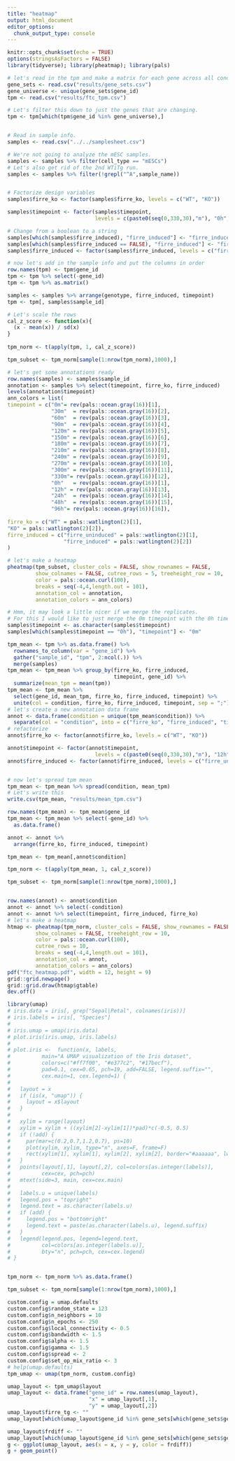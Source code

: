 ```yaml
---
title: "heatmap"
output: html_document
editor_options: 
  chunk_output_type: console
---
```


```r
knitr::opts_chunk$set(echo = TRUE)
options(stringsAsFactors = FALSE)
library(tidyverse); library(pheatmap); library(pals)
```

```r
# let's read in the tpm and make a matrix for each gene across all conditions
gene_sets <- read.csv("results/gene_sets.csv")
gene_universe <- unique(gene_sets$gene_id)
tpm <- read.csv("results/ftc_tpm.csv")

# Let's filter this down to just the genes that are changing.
tpm <- tpm[which(tpm$gene_id %in% gene_universe),]


# Read in sample info.
samples <- read.csv("../../samplesheet.csv") 

# We're not going to analyze the mESC samples. 
samples <- samples %>% filter(cell_type == "mESCs")
# Let's also get rid of the 2nd WTiTg run. 
samples <- samples %>% filter(!grepl("^A",sample_name))


# Factorize design variables
samples$firre_ko <- factor(samples$firre_ko, levels = c("WT", "KO"))

samples$timepoint <- factor(samples$timepoint, 
                            levels = c(paste0(seq(0,330,30),"m"), "0h", "12h", "24h", "48h", "96h"))

# Change from a boolean to a string
samples[which(samples$firre_induced), "firre_induced"] <- "firre_induced"
samples[which(samples$firre_induced == FALSE), "firre_induced"] <- "firre_uninduced"
samples$firre_induced <- factor(samples$firre_induced, levels = c("firre_uninduced", "firre_induced"))
```

```r
# now let's add in the sample info and put the columns in order
row.names(tpm) <- tpm$gene_id
tpm <- tpm %>% select(-gene_id)
tpm <- tpm %>% as.matrix()

samples <- samples %>% arrange(genotype, firre_induced, timepoint)
tpm <- tpm[, samples$sample_id]

# Let's scale the rows
cal_z_score <- function(x){
  (x - mean(x)) / sd(x)
}
 
tpm_norm <- t(apply(tpm, 1, cal_z_score))

tpm_subset <- tpm_norm[sample(1:nrow(tpm_norm),1000),]

# let's get some annotations ready
row.names(samples) <- samples$sample_id
annotation <- samples %>% select(timepoint, firre_ko, firre_induced)
levels(annotation$timepoint)
ann_colors = list(
timepoint = c("0m"= rev(pals::ocean.gray(16))[1],   
              "30m"  = rev(pals::ocean.gray(16))[2],
              "60m"  = rev(pals::ocean.gray(16))[3],
              "90m"  = rev(pals::ocean.gray(16))[4],
              "120m" = rev(pals::ocean.gray(16))[5],
              "150m" = rev(pals::ocean.gray(16))[6],
              "180m" = rev(pals::ocean.gray(16))[7],
              "210m" = rev(pals::ocean.gray(16))[8],
              "240m" = rev(pals::ocean.gray(16))[9],
              "270m" = rev(pals::ocean.gray(16))[10],
              "300m" = rev(pals::ocean.gray(16))[11],
              "330m"= rev(pals::ocean.gray(16))[12],
              "0h"   = rev(pals::ocean.gray(16))[1],
              "12h" = rev(pals::ocean.gray(16))[13],
              "24h"  = rev(pals::ocean.gray(16))[14],
              "48h"  = rev(pals::ocean.gray(16))[15],
              "96h"= rev(pals::ocean.gray(16))[16]),
  
firre_ko = c("WT" = pals::watlington(2)[1],
"KO" = pals::watlington(2)[2]),
firre_induced = c("firre_uninduced" = pals::watlington(2)[1],
                  "firre_induced" = pals::watlington(2)[2])
)

# let's make a heatmap
pheatmap(tpm_subset, cluster_cols = FALSE, show_rownames = FALSE, 
         show_colnames = FALSE, cutree_rows = 5, treeheight_row = 10,
         color = pals::ocean.curl(100),
         breaks = seq(-4,4,length.out = 101),
         annotation_col = annotation,
         annotation_colors = ann_colors)
```

```r
# Hmm, it may look a little nicer if we merge the replicates.
# For this I would like to just merge the 0m timepoint with the 0h timepoint.
samples$timepoint <- as.character(samples$timepoint)
samples[which(samples$timepoint == "0h"), "timepoint"] <- "0m"

tpm_mean <- tpm %>% as.data.frame() %>%
  rownames_to_column(var = "gene_id") %>%
  gather("sample_id", "tpm", 2:ncol(.)) %>%
  merge(samples) 
tpm_mean <- tpm_mean %>% group_by(firre_ko, firre_induced, 
                                  timepoint, gene_id) %>%
  summarize(mean_tpm = mean(tpm))
tpm_mean <- tpm_mean %>% 
  select(gene_id, mean_tpm, firre_ko, firre_induced, timepoint) %>% 
  unite(col = condition, firre_ko, firre_induced, timepoint, sep = ";")
# let's create a new annotation data frame
annot <- data.frame(condition = unique(tpm_mean$condition)) %>%
  separate(col = "condition", into = c("firre_ko", "firre_induced", "timepoint"), remove = FALSE, sep = ";")
# refactorize
annot$firre_ko <- factor(annot$firre_ko, levels = c("WT", "KO"))

annot$timepoint <- factor(annot$timepoint, 
                            levels = c(paste0(seq(0,330,30),"m"), "12h", "24h", "48h", "96h"))
annot$firre_induced <- factor(annot$firre_induced, levels = c("firre_uninduced", "firre_induced"))


# now let's spread tpm mean
tpm_mean <- tpm_mean %>% spread(condition, mean_tpm)
# Let's write this 
write.csv(tpm_mean, "results/mean_tpm.csv")

row.names(tpm_mean) <- tpm_mean$gene_id
tpm_mean <- tpm_mean %>% select(-gene_id) %>%
  as.data.frame()

annot <- annot %>% 
  arrange(firre_ko, firre_induced, timepoint)

tpm_mean <- tpm_mean[,annot$condition]

tpm_norm <- t(apply(tpm_mean, 1, cal_z_score))

tpm_subset <- tpm_norm[sample(1:nrow(tpm_norm),1000),]


row.names(annot) <- annot$condition
annot <- annot %>% select(-condition)
annot <- annot %>% select(timepoint, firre_induced, firre_ko)
# let's make a heatmap
htmap <- pheatmap(tpm_norm, cluster_cols = FALSE, show_rownames = FALSE, 
         show_colnames = FALSE, treeheight_row = 10,
         color = pals::ocean.curl(100),
         cutree_rows = 10,
         breaks = seq(-4,4,length.out = 101),
         annotation_col = annot,
         annotation_colors = ann_colors)
pdf("ftc_heatmap.pdf", width = 12, height = 9)
grid::grid.newpage()
grid::grid.draw(htmap$gtable)
dev.off()
```


```r
library(umap)
# iris.data = iris[, grep("Sepal|Petal", colnames(iris))]
# iris.labels = iris[, "Species"]
# 
# iris.umap = umap(iris.data)
# plot.iris(iris.umap, iris.labels)
# 
# plot.iris <-  function(x, labels,
#          main="A UMAP visualization of the Iris dataset",
#          colors=c("#ff7f00", "#e377c2", "#17becf"),
#          pad=0.1, cex=0.65, pch=19, add=FALSE, legend.suffix="",
#          cex.main=1, cex.legend=1) {
# 
#   layout = x
#   if (is(x, "umap")) {
#     layout = x$layout
#   }
# 
#   xylim = range(layout)
#   xylim = xylim + ((xylim[2]-xylim[1])*pad)*c(-0.5, 0.5)
#   if (!add) {
#     par(mar=c(0.2,0.7,1.2,0.7), ps=10)
#     plot(xylim, xylim, type="n", axes=F, frame=F)
#     rect(xylim[1], xylim[1], xylim[2], xylim[2], border="#aaaaaa", lwd=0.25)
#   }
#   points(layout[,1], layout[,2], col=colors[as.integer(labels)],
#          cex=cex, pch=pch)
#   mtext(side=3, main, cex=cex.main)
# 
#   labels.u = unique(labels)
#   legend.pos = "topright"
#   legend.text = as.character(labels.u)
#   if (add) {
#     legend.pos = "bottomright"
#     legend.text = paste(as.character(labels.u), legend.suffix)
#   }
#   legend(legend.pos, legend=legend.text,
#          col=colors[as.integer(labels.u)],
#          bty="n", pch=pch, cex=cex.legend)
# }


tpm_norm <- tpm_norm %>% as.data.frame()

tpm_subset <- tpm_norm[sample(1:nrow(tpm_norm),1000),]

custom.config = umap.defaults
custom.config$random_state = 123
custom.config$n_neighbors = 10
custom.config$n_epochs <- 250
custom.config$local_connectivity <- 0.5
custom.config$bandwidth <- 1.5
custom.config$alpha <- 1.5
custom.config$gamma <- 1.5
custom.config$spread <- 2
custom.config$set_op_mix_ratio <- 3
# help(umap.defaults)
tpm_umap <- umap(tpm_norm, custom.config)

umap_layout <- tpm_umap$layout
umap_layout <- data.frame("gene_id" = row.names(umap_layout),
                          "x" = umap_layout[,1],
                          "y" = umap_layout[,2])
umap_layout$firre_tg <- ""
umap_layout[which(umap_layout$gene_id %in% gene_sets[which(gene_sets$gene_set == "firre_responder_genes"),"gene_id"]), "firre_tg"] <- "firre_responder"

umap_layout$frdiff <- ""
umap_layout[which(umap_layout$gene_id %in% gene_sets[which(gene_sets$gene_set == "firre_responder_genes_diffinwtko"),"gene_id"]), "frdiff"] <- "firre_responder_diff"
g <- ggplot(umap_layout, aes(x = x, y = y, color = frdiff))
g + geom_point()

```


